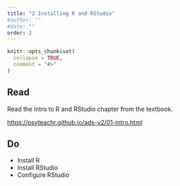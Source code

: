 ```yaml
---
title: "2 Installing R and RStudio"
#author: ""
#date: ""
order: 2 
---
```


```r
knitr::opts_chunk$set(
  collapse = TRUE,
  comment = "#>"
)
```


## Read

Read the intro to R and RStudio chapter from the textbook.

<https://psyteachr.github.io/ads-v2/01-intro.html>



## Do

- Install R
- Install RStudio
- Configure RStudio


